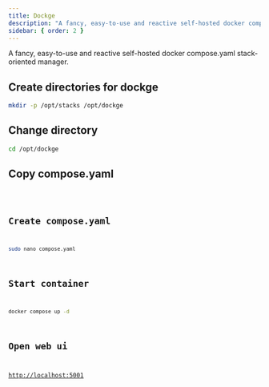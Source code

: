 ```yaml
---
title: Dockge
description: "A fancy, easy-to-use and reactive self-hosted docker compose.yaml stack-oriented manager."
sidebar: { order: 2 }
---
```



A fancy, easy-to-use and reactive self-hosted docker compose.yaml stack-oriented manager.

## Create directories for dockge

```sh
mkdir -p /opt/stacks /opt/dockge
```

## Change directory

```sh
cd /opt/dockge
```

## Copy compose.yaml

<Code lang="yaml" title="compose.yaml" code={dockgeYaml} />

## Create compose.yaml

```sh
sudo nano compose.yaml
```

## Start container

```sh
docker compose up -d
```

## Open web ui

[http://localhost:5001](http://localhost:5001)
